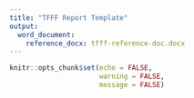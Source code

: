 ```yaml
---
title: "TFFF Report Template"
output: 
  word_document:
    reference_docx: tfff-reference-doc.docx
---
```


```r
knitr::opts_chunk$set(echo = FALSE,
                      warning = FALSE,
                      message = FALSE)
```


